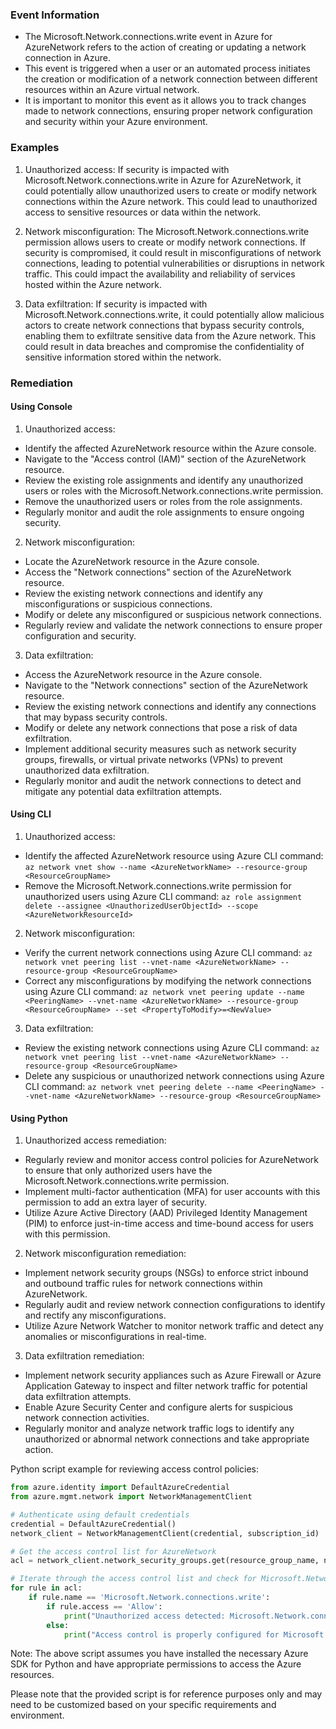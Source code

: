 
### Event Information

- The Microsoft.Network.connections.write event in Azure for AzureNetwork refers to the action of creating or updating a network connection in Azure.
- This event is triggered when a user or an automated process initiates the creation or modification of a network connection between different resources within an Azure virtual network.
- It is important to monitor this event as it allows you to track changes made to network connections, ensuring proper network configuration and security within your Azure environment.


### Examples

1. Unauthorized access: If security is impacted with Microsoft.Network.connections.write in Azure for AzureNetwork, it could potentially allow unauthorized users to create or modify network connections within the Azure network. This could lead to unauthorized access to sensitive resources or data within the network.

2. Network misconfiguration: The Microsoft.Network.connections.write permission allows users to create or modify network connections. If security is compromised, it could result in misconfigurations of network connections, leading to potential vulnerabilities or disruptions in network traffic. This could impact the availability and reliability of services hosted within the Azure network.

3. Data exfiltration: If security is impacted with Microsoft.Network.connections.write, it could potentially allow malicious actors to create network connections that bypass security controls, enabling them to exfiltrate sensitive data from the Azure network. This could result in data breaches and compromise the confidentiality of sensitive information stored within the network.

### Remediation

#### Using Console

1. Unauthorized access:
- Identify the affected AzureNetwork resource within the Azure console.
- Navigate to the "Access control (IAM)" section of the AzureNetwork resource.
- Review the existing role assignments and identify any unauthorized users or roles with the Microsoft.Network.connections.write permission.
- Remove the unauthorized users or roles from the role assignments.
- Regularly monitor and audit the role assignments to ensure ongoing security.

2. Network misconfiguration:
- Locate the AzureNetwork resource in the Azure console.
- Access the "Network connections" section of the AzureNetwork resource.
- Review the existing network connections and identify any misconfigurations or suspicious connections.
- Modify or delete any misconfigured or suspicious network connections.
- Regularly review and validate the network connections to ensure proper configuration and security.

3. Data exfiltration:
- Access the AzureNetwork resource in the Azure console.
- Navigate to the "Network connections" section of the AzureNetwork resource.
- Review the existing network connections and identify any connections that may bypass security controls.
- Modify or delete any network connections that pose a risk of data exfiltration.
- Implement additional security measures such as network security groups, firewalls, or virtual private networks (VPNs) to prevent unauthorized data exfiltration.
- Regularly monitor and audit the network connections to detect and mitigate any potential data exfiltration attempts.

#### Using CLI

1. Unauthorized access:
- Identify the affected AzureNetwork resource using Azure CLI command: `az network vnet show --name <AzureNetworkName> --resource-group <ResourceGroupName>`
- Remove the Microsoft.Network.connections.write permission for unauthorized users using Azure CLI command: `az role assignment delete --assignee <UnauthorizedUserObjectId> --scope <AzureNetworkResourceId>`

2. Network misconfiguration:
- Verify the current network connections using Azure CLI command: `az network vnet peering list --vnet-name <AzureNetworkName> --resource-group <ResourceGroupName>`
- Correct any misconfigurations by modifying the network connections using Azure CLI command: `az network vnet peering update --name <PeeringName> --vnet-name <AzureNetworkName> --resource-group <ResourceGroupName> --set <PropertyToModify>=<NewValue>`

3. Data exfiltration:
- Review the existing network connections using Azure CLI command: `az network vnet peering list --vnet-name <AzureNetworkName> --resource-group <ResourceGroupName>`
- Delete any suspicious or unauthorized network connections using Azure CLI command: `az network vnet peering delete --name <PeeringName> --vnet-name <AzureNetworkName> --resource-group <ResourceGroupName>`

#### Using Python

1. Unauthorized access remediation:
- Regularly review and monitor access control policies for AzureNetwork to ensure that only authorized users have the Microsoft.Network.connections.write permission.
- Implement multi-factor authentication (MFA) for user accounts with this permission to add an extra layer of security.
- Utilize Azure Active Directory (AAD) Privileged Identity Management (PIM) to enforce just-in-time access and time-bound access for users with this permission.

2. Network misconfiguration remediation:
- Implement network security groups (NSGs) to enforce strict inbound and outbound traffic rules for network connections within AzureNetwork.
- Regularly audit and review network connection configurations to identify and rectify any misconfigurations.
- Utilize Azure Network Watcher to monitor network traffic and detect any anomalies or misconfigurations in real-time.

3. Data exfiltration remediation:
- Implement network security appliances such as Azure Firewall or Azure Application Gateway to inspect and filter network traffic for potential data exfiltration attempts.
- Enable Azure Security Center and configure alerts for suspicious network connection activities.
- Regularly monitor and analyze network traffic logs to identify any unauthorized or abnormal network connections and take appropriate action.

Python script example for reviewing access control policies:
```python
from azure.identity import DefaultAzureCredential
from azure.mgmt.network import NetworkManagementClient

# Authenticate using default credentials
credential = DefaultAzureCredential()
network_client = NetworkManagementClient(credential, subscription_id)

# Get the access control list for AzureNetwork
acl = network_client.network_security_groups.get(resource_group_name, network_security_group_name).default_security_rules

# Iterate through the access control list and check for Microsoft.Network.connections.write permission
for rule in acl:
    if rule.name == 'Microsoft.Network.connections.write':
        if rule.access == 'Allow':
            print("Unauthorized access detected: Microsoft.Network.connections.write permission is allowed.")
        else:
            print("Access control is properly configured for Microsoft.Network.connections.write.")
```

Note: The above script assumes you have installed the necessary Azure SDK for Python and have appropriate permissions to access the Azure resources.

Please note that the provided script is for reference purposes only and may need to be customized based on your specific requirements and environment.

